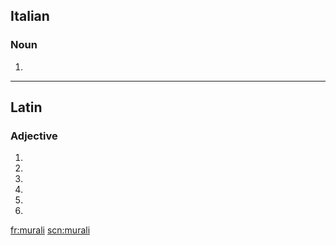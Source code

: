 ==Italian==

===Noun===
{{head|it|plural}} {{f}}

# {{plural of|murale|lang=it|nocat=1}}

----

==Latin==

===Adjective===
{{la-adj-form|mūrālī}}

# {{inflection of|mūrālis||dat|m|s|lang=la}}
# {{inflection of|mūrālis||dat|f|s|lang=la}}
# {{inflection of|mūrālis||dat|n|s|lang=la}}
# {{inflection of|mūrālis||abl|m|s|lang=la}}
# {{inflection of|mūrālis||abl|n|s|lang=la}}
# {{inflection of|mūrālis||abl|f|s|lang=la}}

[[fr:murali]]
[[scn:murali]]